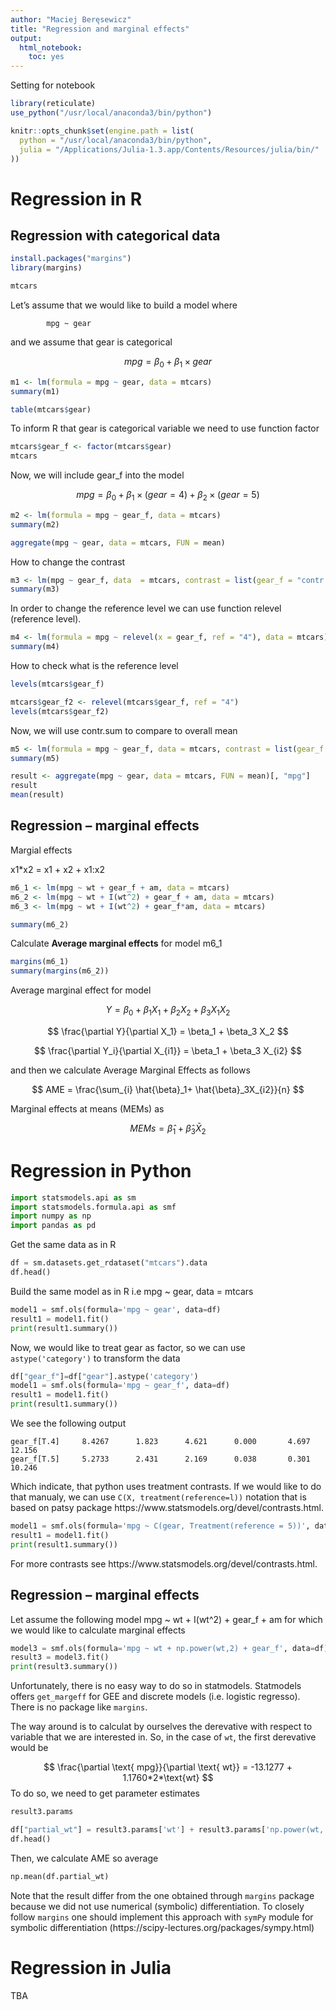 ```yaml
---
author: "Maciej Beręsewicz"
title: "Regression and marginal effects"
output: 
  html_notebook: 
    toc: yes
---
```


Setting for notebook

```r
library(reticulate)
use_python("/usr/local/anaconda3/bin/python")
```

```r
knitr::opts_chunk$set(engine.path = list(
  python = "/usr/local/anaconda3/bin/python",
  julia = "/Applications/Julia-1.3.app/Contents/Resources/julia/bin/"
))
```


# Regression in R

## Regression with categorical data

```r
install.packages("margins")
library(margins)
```

```r
mtcars
```

Let's assume that we would like to build a model where 

            mpg ~ gear 

and we assume that gear is categorical

$$
mpg = \beta_0 + \beta_1 \times gear
$$

```r
m1 <- lm(formula = mpg ~ gear, data = mtcars)
summary(m1)
```

```r
table(mtcars$gear)
```

To inform R that gear is categorical variable we need to use function factor 

```r
mtcars$gear_f <- factor(mtcars$gear)
mtcars
```

Now, we will include gear_f into the model

$$
mpg = \beta_0 + \beta_1 \times (gear = 4) + \beta_2 \times (gear = 5)
$$

```r
m2 <- lm(formula = mpg ~ gear_f, data = mtcars)
summary(m2)
```

```r
aggregate(mpg ~ gear, data = mtcars, FUN = mean)
```

How to change the contrast

```r
m3 <- lm(mpg ~ gear_f, data  = mtcars, contrast = list(gear_f = "contr.SAS"))
summary(m3)
```

In order to change the reference level we can use function relevel (reference level).

```r
m4 <- lm(formula = mpg ~ relevel(x = gear_f, ref = "4"), data = mtcars)
summary(m4)
```

How to check what is the reference level 

```r
levels(mtcars$gear_f)
```

```r
mtcars$gear_f2 <- relevel(mtcars$gear_f, ref = "4")
levels(mtcars$gear_f2)
```

Now, we will use contr.sum to compare to overall mean

```r
m5 <- lm(formula = mpg ~ gear_f, data = mtcars, contrast = list(gear_f = "contr.sum"))
summary(m5)
```

```r
result <- aggregate(mpg ~ gear, data = mtcars, FUN = mean)[, "mpg"]
result
mean(result)
```

## Regression -- marginal effects

Margial effects

x1*x2 = x1 + x2 + x1:x2

```r
m6_1 <- lm(mpg ~ wt + gear_f + am, data = mtcars)
m6_2 <- lm(mpg ~ wt + I(wt^2) + gear_f + am, data = mtcars)
m6_3 <- lm(mpg ~ wt + I(wt^2) + gear_f*am, data = mtcars)

summary(m6_2)
```

Calculate **Average marginal effects** for model m6_1

```r
margins(m6_1)
summary(margins(m6_2))
```

Average marginal effect for model 

$$
Y = \beta_0 + \beta_1X_1 + \beta_2X_2 + \beta_3 X_1X_2
$$

$$
\frac{\partial Y}{\partial X_1} = \beta_1 + \beta_3 X_2
$$

$$
\frac{\partial Y_i}{\partial X_{i1}} = \beta_1 + \beta_3 X_{i2}
$$

and then we calculate Average Marginal Effects as follows

$$
AME = \frac{\sum_{i} \hat{\beta}_1+ \hat{\beta}_3X_{i2}}{n}
$$

Marginal effects at means (MEMs) as

$$
MEMs = \hat{\beta}_1 + \hat{\beta}_3 \bar{X}_{2}
$$

# Regression in Python

```python
import statsmodels.api as sm
import statsmodels.formula.api as smf
import numpy as np
import pandas as pd
```

Get the same data as in R

```python
df = sm.datasets.get_rdataset("mtcars").data
df.head()
```

Build the same model as in R i.e mpg ~ gear, data = mtcars

```python
model1 = smf.ols(formula='mpg ~ gear', data=df)
result1 = model1.fit()
print(result1.summary())
```

Now, we would like to treat gear as factor, so we can use `astype('category')`  to transform the data

```python
df["gear_f"]=df["gear"].astype('category')
model1 = smf.ols(formula='mpg ~ gear_f', data=df)
result1 = model1.fit()
print(result1.summary())
```

We see the following output

```
gear_f[T.4]     8.4267      1.823      4.621      0.000       4.697      12.156
gear_f[T.5]     5.2733      2.431      2.169      0.038       0.301      10.246
```

Which indicate, that python uses treatment contrasts. If we would like to do that manualy, we can use `C(X, treatment(reference=l))` notation that is based on patsy package https://www.statsmodels.org/devel/contrasts.html.

```python
model1 = smf.ols(formula='mpg ~ C(gear, Treatment(reference = 5))', data=df)
result1 = model1.fit()
print(result1.summary())
```

For more contrasts see https://www.statsmodels.org/devel/contrasts.html.


## Regression -- marginal effects

Let assume the following model mpg ~ wt + I(wt^2) + gear_f + am for which we would like to calculate marginal effects


```python
model3 = smf.ols(formula='mpg ~ wt + np.power(wt,2) + gear_f', data=df)
result3 = model3.fit()
print(result3.summary())
```

Unfortunately, there is no easy way to do so in statmodels. Statmodels offers `get_margeff` for GEE and discrete models (i.e. logistic regresso). There is no package like `margins`.

The way around is to calculat by ourselves the derevative with respect to variable that we are interested in. So, in the case of `wt`, the first derevative would be

$$
\frac{\partial \text{ mpg}}{\partial \text{ wt}} = -13.1277 + 1.1760*2*\text{wt}
$$
To do so, we need to get parameter estimates

```python
result3.params
```

```python
df["partial_wt"] = result3.params['wt'] + result3.params['np.power(wt, 2)']*2*df['wt']
df.head()
```

Then, we calculate AME so average

```python
np.mean(df.partial_wt)
```

Note that the result differ from the one obtained through `margins` package because we did not use numerical (symbolic) differentiation. To closely follow `margins` one should implement this approach with `symPy` module for symbolic differentiation (https://scipy-lectures.org/packages/sympy.html)

# Regression in Julia

TBA
